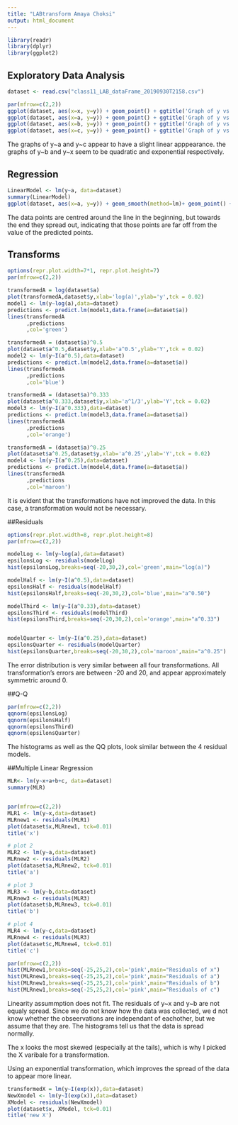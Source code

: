 ```yaml
---
title: "LABtransform Amaya Choksi"
output: html_document
---
```


```r
library(readr)
library(dplyr)
library(ggplot2)
```

## Exploratory Data Analysis

```r
dataset <- read.csv("class11_LAB_dataFrame_20190930T2158.csv")
```

```r
par(mfrow=c(2,2))
ggplot(dataset, aes(x=x, y=y)) + geom_point() + ggtitle('Graph of y vs x')
ggplot(dataset, aes(x=a, y=y)) + geom_point() + ggtitle('Graph of y vs a')
ggplot(dataset, aes(x=b, y=y)) + geom_point() + ggtitle('Graph of y vs b')
ggplot(dataset, aes(x=c, y=y)) + geom_point() + ggtitle('Graph of y vs c')
```

The graphs of y~a and y~c appear to have a slight linear apppearance. the graphs of y~b and y~x seem to be quadratic and exponential respectively. 

## Regression
```r
LinearModel <- lm(y~a, data=dataset)
summary(LinearModel)
ggplot(dataset, aes(x=a, y=y)) + geom_smooth(method=lm)+ geom_point() + ggtitle('Graph of y vs a')
```


The data points are centred around the line in the beginning, but towards the end they spread out, indicating that those points are far off from the value of the predicted points. 


## Transforms
```r
options(repr.plot.width=7*1, repr.plot.height=7)
par(mfrow=c(2,2))

transformedA = log(dataset$a)
plot(transformedA,dataset$y,xlab='log(a)',ylab='y',tck = 0.02)
model1 <- lm(y~log(a),data=dataset)
predictions <- predict.lm(model1,data.frame(a=dataset$a))
lines(transformedA
      ,predictions
      ,col='green')

transformedA = (dataset$a)^0.5
plot(dataset$a^0.5,dataset$y,xlab='a^0.5',ylab='Y',tck = 0.02)
model2 <- lm(y~I(a^0.5),data=dataset)
predictions <- predict.lm(model2,data.frame(a=dataset$a))
lines(transformedA
      ,predictions
      ,col='blue')

transformedA = (dataset$a)^0.333
plot(dataset$a^0.333,dataset$y,xlab='a^1/3',ylab='Y',tck = 0.02)
model3 <- lm(y~I(a^0.333),data=dataset)
predictions <- predict.lm(model3,data.frame(a=dataset$a))
lines(transformedA
      ,predictions
      ,col='orange')

transformedA = (dataset$a)^0.25
plot(dataset$a^0.25,dataset$y,xlab='a^0.25',ylab='Y',tck = 0.02)
model4 <- lm(y~I(a^0.25),data=dataset)
predictions <- predict.lm(model4,data.frame(a=dataset$a))
lines(transformedA
      ,predictions
      ,col='maroon')

```


It is evident that the transformations have not improved the data. In this case, a transformation would not be necessary. 


##Residuals
```r

options(repr.plot.width=8, repr.plot.height=8)
par(mfrow=c(2,2))

modelLog <- lm(y~log(a),data=dataset)
epsilonsLog <- residuals(modelLog)
hist(epsilonsLog,breaks=seq(-20,30,2),col='green',main="log(a)")

modelHalf <- lm(y~I(a^0.5),data=dataset)
epsilonsHalf <- residuals(modelHalf)
hist(epsilonsHalf,breaks=seq(-20,30,2),col='blue',main="a^0.50")

modelThird <- lm(y~I(a^0.33),data=dataset)
epsilonsThird <- residuals(modelThird)
hist(epsilonsThird,breaks=seq(-20,30,2),col='orange',main="a^0.33")


modelQuarter <- lm(y~I(a^0.25),data=dataset)
epsilonsQuarter <- residuals(modelQuarter)
hist(epsilonsQuarter,breaks=seq(-20,30,2),col='maroon',main="a^0.25")

```


The error distribution is very similar between all four transformations. All transformation's errors are between -20 and 20, and appear approximately symmetric around 0.

##Q-Q
```r
par(mfrow=c(2,2))
qqnorm(epsilonsLog)
qqnorm(epsilonsHalf)
qqnorm(epsilonsThird)
qqnorm(epsilonsQuarter)

```

The histograms as well as the QQ plots, look similar between the 4 residual models.

##Multiple Linear Regression
```r
MLR<- lm(y~x+a+b+c, data=dataset)
summary(MLR)


par(mfrow=c(2,2))
MLR1 <- lm(y~x,data=dataset)
MLRnew1 <- residuals(MLR1)
plot(dataset$x,MLRnew1, tck=0.01)
title('x')

# plot 2
MLR2 <- lm(y~a,data=dataset)
MLRnew2 <- residuals(MLR2)
plot(dataset$a,MLRnew2, tck=0.01)
title('a')

# plot 3
MLR3 <- lm(y~b,data=dataset)
MLRnew3 <- residuals(MLR3)
plot(dataset$b,MLRnew3, tck=0.01)
title('b')

# plot 4
MLR4 <- lm(y~c,data=dataset)
MLRnew4 <- residuals(MLR3)
plot(dataset$c,MLRnew4, tck=0.01)
title('c')

par(mfrow=c(2,2))
hist(MLRnew1,breaks=seq(-25,25,2),col='pink',main="Residuals of x")
hist(MLRnew1,breaks=seq(-25,25,2),col='pink',main="Residuals of a")
hist(MLRnew1,breaks=seq(-25,25,2),col='pink',main="Residuals of b")
hist(MLRnew1,breaks=seq(-25,25,2),col='pink',main="Residuals of c")

```

Linearity assummption does not fit. The residuals of y~x and y~b are not equaly spread. Since we do not know how the data was collected, we d not know whether the obseervations are independant of eachother, but we assume that they are. The histograms tell us that the data is spread normally. 

The x looks the most skewed (especially at the tails), which is why I picked the X varibale for a transformation. 

Using an exponential transformation, which improves the spread of the data to appear more linear. 


```r
transformedX = lm(y~I(exp(x)),data=dataset)
NewXmodel <- lm(y~I(exp(x)),data=dataset)
XModel <- residuals(NewXmodel)
plot(dataset$x, XModel, tck=0.01)
title('new X')
```

